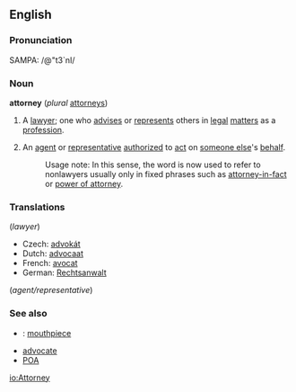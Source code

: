 ==English==

===Pronunciation===
SAMPA: /@"t3`nI/

===Noun===
'''attorney''' (''plural'' [[attorneys]])

# {{law}} A [[lawyer]]; one who [[advise]]s or [[represent]]s others in [[legal]] [[matter]]s as a [[profession]].
#An [[agent]] or [[representative]] [[authorize]]d to [[act]] on [[someone else]]'s [[behalf]].
#:Usage note:  In this sense, the word is now used to refer to nonlawyers usually only in fixed phrases such as [[attorney-in-fact]] or [[power of attorney]].

===Translations===
(''lawyer'')

*Czech: [[advokát]]
*Dutch: [[advocaat]]
*French: [[avocat]]
*German: [[Rechtsanwalt]]

(''agent/representative'')

===See also===
*{{slang}}: [[mouthpiece]]
*[[advocate]]
*[[POA]]


[[io:Attorney]]